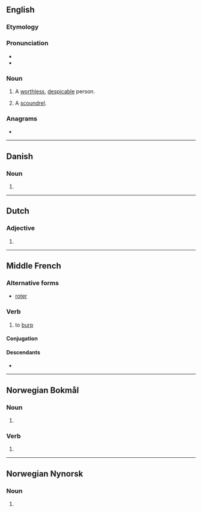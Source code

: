 {{also|Rotter|rötter|røtter}}
==English==

===Etymology===
{{suffix|en|rot|er}}

===Pronunciation===
* {{audio|en|En-au-rotter.ogg|Audio (AU)}}
* {{rhymes|en|ɒtə(r)}}

===Noun===
{{en-noun}}

# A [[worthless]], [[despicable]] person.
# {{lb|en|British|slang}} A [[scoundrel]].

===Anagrams===
* {{anagrams|en|a=eorrtt|Rotert|retort}}

----

==Danish==

===Noun===
{{head|da|noun form}}

# {{indefinite plural of|da|rotte}}

----

==Dutch==

===Adjective===
{{head|nl|adjective form}}

# {{inflection of|nl|rot||pred|comd|;|indef|n|s|comd}}

----

==Middle French==

===Alternative forms===
* [[roter]]

===Verb===
{{head|frm|verb}}

# to [[burp]]

====Conjugation====
{{frm-conj-er|rott}}

====Descendants====
* {{desc|fr|roter}}

----

==Norwegian Bokmål==

===Noun===
{{head|nb|noun form|g=m|g2=f}}

# {{inflection of|nb|rotte||indefinite|p}}

===Verb===
{{head|nb|verb form}}

# {{inflection of|nb|rotte||pres}}

----

==Norwegian Nynorsk==

===Noun===
{{head|nn|noun form|g=f}}

# {{inflection of|nn|rotte||indefinite|p}}